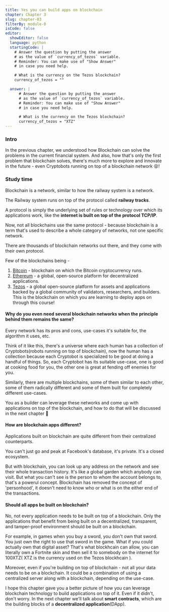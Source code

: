 ```yaml
---
title: Yes you can build apps on blockchain
chapter: Chapter 3
slug: chapter-03
filterBy: module-0
isCode: false
editor:
  showEditor: false
  language: python
  startingCode: |
    # Answer the question by putting the answer
    # as the value of `currency_of_tezos` variable.
    # Reminder: You can make use of "Show Answer" 
    # in case you need help.

    # What is the currency on the Tezos blockchain?
    currency_of_tezos = ""

  answer: |
      # Answer the question by putting the answer
      # as the value of `currency_of_tezos` variable.
      # Reminder: You can make use of "Show Answer" 
      # in case you need help.

      # What is the currency on the Tezos blockchain?
      currency_of_tezos = "XTZ"
---
```

### Intro
In the previous chapter, we understood how Blockchain can solve the problems in the current financial system. And also, how that's only the first problem that blockchain solves, there's much more to explore and innovate in the future - even Cryptobots running on top of a blockchain network 😝!

### Study time

Blockchain is a network, similar to how the railway system is a network.

The Railway system runs on top of the protocol called **railway tracks**.

A protocol is simply the underlying set of rules or technology over which its applications work, like the **internet is built on top of the protocol TCP/IP**.

Now, not all blockchains use the same protocol - because blockchain is a term that's used to describe a whole category of networks, not one specific network.

There are thousands of blockchain networks out there, and they come with their own protocol.

Few of the blockchains being - 
1. [Bitcoin](https://bitcoin.org/en/) - blockchain on which the Bitcoin cryptocurrency runs. 
2. [Ethereum](https://ethereum.org/en/) - a global, open-source platform for decentralized applications. 
3. [Tezos](https://tezos.com/) -  a global open-source platform for assets and applications backed by a global community of validators, researchers, and builders. This is the blockchain on which you are learning to deploy apps on through this course!

#### Why do you even need several blockchain networks when the principle behind them remains the same? 
Every network has its pros and cons, use-cases it's suitable for, the algorithm it uses, etc. 

Think of it like this, there's a universe where each human has a collection of Cryptobots(robots running on top of blockchain), now the human has a collection because each Cryptobot is specialized to be good at doing a handful of things. 
So, each Cryptobot has its suitable use-case, one is good at cooking food for you, the other one is great at fending off enemies for you.

Similarly, there are multiple blockchains, some of them similar to each other, some of them radically different and some of them built for completely different use-cases.


You as a builder can leverage these networks and come up with applications on top of the blockchain, and how to do that will be discussed in the next chapter 🔨


#### How are blockchain apps different?
Applications built on blockchain are quite different from their centralized counterparts.

You can't just go and peak at Facebook's database, it's private. It's a closed ecosystem.

But with blockchain, you can look up any address on the network and see their whole transaction history. It's like a global garden which anybody can visit. But what you can't see is the person to whom the account belongs to, that's a powerul concept. Blockchain has removed the concept of 'personhood', it doesn't need to know who or what is on the either end of the transactions.


#### Should all apps be built on blockchain?
No, not every application needs to be built on top of a blockchain.
Only the applications that benefit from being built on a decentralized, transparent, and tamper-proof environment should be built on a blockchain.

For example, in games when you buy a sword, you don't own that sword. You just own the right to use that sword in the game. What if you could actually own that digital asset? That's what blockhcain can allow, you can literally own a Fortnite skin and then sell it to somebody on the internet for 100XTZ( XTZ is the currency used on the Tezos blockhcain ).


Moreover, even if you're building on top of blockchain - not all your data needs to be on a blockchain. It could be a combination of using a centralized server along with a blockchain, depending on the use-case.


I hope this chapter gave you a better picture of how you can leverage blockchain technology to build applications on top of it. Even if it didn't, don't worry. In the next chapter we'll talk about **smart contracts**, which are the building blocks of a **decentralized application**(DApp).